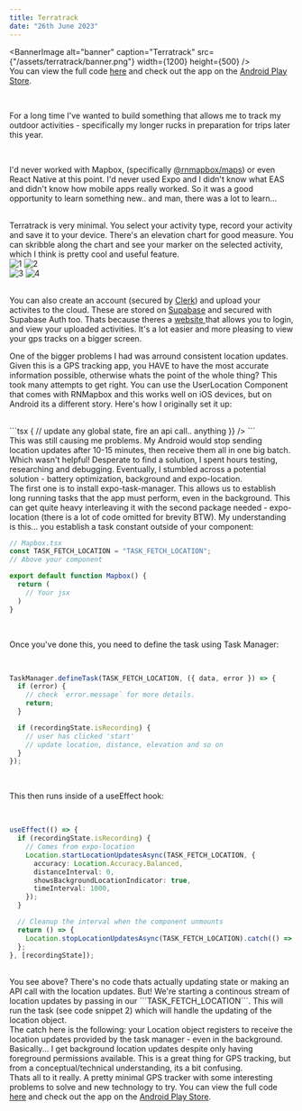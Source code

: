 ```yaml
---
title: Terratrack
date: "26th June 2023"
---
```


<BannerImage
  alt="banner"
  caption="Terratrack"
  src={"/assets/terratrack/banner.png"}
  width={1200}
  height={500}
/>
<br/>
You can view the full code <a href="https://github.com/JamesIde/terratrack-app" target="_#" className = "text-blue-500 hover:text-blue-900 duration-500">here</a> and check out the app on the <a href="https://play.google.com/store/apps/details?id=com.tudor14abw.terratrack" target="_#" className = "text-blue-500 hover:text-blue-900 duration-500">Android Play Store</a>.

<br />

For a long time I've wanted to build something that allows me to track my outdoor
activities - specifically my longer rucks in preparation for trips later this year.

<br />

I'd never worked with Mapbox, (specifically <a href = "https://github.com/rnmapbox/maps" target = "_#" className = "text-blue-500 hover:text-blue-900 duration-500">@rnmapbox/maps</a>) or even React Native at this point. I'd never used Expo and I didn't know what EAS and didn't know how mobile apps really worked. So it was a good opportunity to learn something new.. and man, there was a lot to learn...

<br />
Terratrack is very minimal. You select your activity type, record your activity and
save it to your device. There's an elevation chart for good measure. You can skribble
along the chart and see your marker on the selected activity, which I think is pretty
cool and useful feature.

<br />
<div className="grid grid-cols-2 gap-3 justify-center">
    <div className="flex flex-col md:flex-row gap-2">
    <Image
      alt="1"
      caption="Tracking your location"
      src={"/assets/terratrack/in-action.jpg"}
      width={1000}
      height={1000}
    />
    <Image
      alt="2"
      caption="Tracking your location"
      src={"/assets/terratrack/mt-george.jpg"}
      width={1000}
      height={1000}
    />

  </div>
  <div className="flex flex-col md:flex-row gap-2">
    <Image
      alt="3"
      caption="Tracking your location"
      src={"/assets/terratrack/finished-track.jpg"}
      width={1000}
      height={1000}
    />
    <Image
      alt="4"
      caption="Profile"
      src={"/assets/terratrack/profile.jpg"}
      width={1000}
      height={1000}
    />
  </div>
</div>

<br />

You can also create an account (secured by <a href="https://clerk.com/" target="_#" className = "text-blue-500 hover:text-blue-900 duration-500">Clerk</a>) and upload your activites to the cloud.
These are stored on <a href = "https://supabase.com/docs" target ="_#" className = "text-blue-500 hover:text-blue-900 duration-500">Supabase</a> and secured with Supabase Auth too. Thats because theres a 
<a href = "https://terratrack-web.vercel.app/" target="_#" className = "text-blue-500 hover:text-blue-900 duration-500"> website </a> that allows you to login, and view your uploaded activities. It's a lot easier and more pleasing to view your gps tracks on a bigger screen.
<br />

One of the bigger problems I had was arround consistent location updates. Given this is a GPS tracking app, you HAVE to have the most accurate information possible, otherwise whats the point of the whole thing? This took many attempts to get right.
You can use the UserLocation Component that comes with RNMapbox and this works well on iOS devices, but on Android its a different story. Here's how I originally set it up:

<br />
```tsx
<Mapbox.MapView>
  <Camera followUserLocation={followUser} ref={cameraRef} />
  <UserLocation
    // other props
    onUpdate={(location) => {
      // update any global state, fire an api call.. anything
    }}
  />
</Mapbox.MapView>
```

<br />
This was still causing me problems. My Android would stop sending location updates
after 10-15 minutes, then receive them all in one big batch. Which wasn't helpful!
Desperate to find a solution, I spent hours testing, researching and debugging. Eventually,
I stumbled across a potential solution - battery optimization, background and expo-location.
<br />
The first one is to install expo-task-manager. This allows us to establish long running
tasks that the app must perform, even in the background. This can get quite heavy
interleaving it with the second package needed - expo-location (there is a lot of
code omitted for brevity BTW). My understanding is this... you establish a task constant
outside of your component:
<br />

```ts
// Mapbox.tsx
const TASK_FETCH_LOCATION = "TASK_FETCH_LOCATION";
// Above your component

export default function Mapbox() {
  return (
    // Your jsx
  )
}
```

<br />

Once you've done this, you need to define the task using Task Manager:

<br />

```ts
TaskManager.defineTask(TASK_FETCH_LOCATION, ({ data, error }) => {
  if (error) {
    // check `error.message` for more details.
    return;
  }

  if (recordingState.isRecording) {
    // user has clicked 'start'
    // update location, distance, elevation and so on
  }
});
```

<br />

This then runs inside of a useEffect hook:

<br />

```ts
useEffect(() => {
  if (recordingState.isRecording) {
    // Comes from expo-location
    Location.startLocationUpdatesAsync(TASK_FETCH_LOCATION, {
      accuracy: Location.Accuracy.Balanced,
      distanceInterval: 0,
      showsBackgroundLocationIndicator: true,
      timeInterval: 1000,
    });
  }

  // Cleanup the interval when the component unmounts
  return () => {
    Location.stopLocationUpdatesAsync(TASK_FETCH_LOCATION).catch(() => {});
  };
}, [recordingState]);
```
<br/>
You see above? There's no code thats actually updating state or making an API call with the location updates. But! We're starting a continous stream of location updates by passing in our ```TASK_FETCH_LOCATION```. This will run the task (see code snippet 2) which will handle the updating of the location object.

<br />
The catch here is the following: your Location object registers to receive the location
updates provided by the task manager - even in the background. Basically... I get
background location updates despite only having foreground permissions available.
This is a great thing for GPS tracking, but from a conceptual/technical understanding,
its a bit confusing.


<br />
Thats all to it really. A pretty minimal GPS tracker with some interesting problems
to solve and new technology to try. You can view the full code <a href="https://github.com/JamesIde/terratrack-app" target="_#" className = "text-blue-500 hover:text-blue-900 duration-500">here</a> and check out the app on the <a href="https://play.google.com/store/apps/details?id=com.tudor14abw.terratrack" target="_#" className = "text-blue-500 hover:text-blue-900 duration-500">Android Play Store</a>.
<br/>